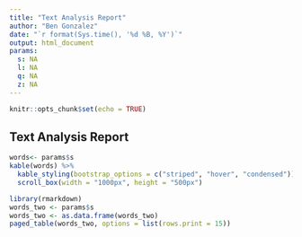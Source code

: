 ```yaml
---
title: "Text Analysis Report"
author: "Ben Gonzalez"
date: "`r format(Sys.time(), '%d %B, %Y')`"
output: html_document
params:
  s: NA
  l: NA
  q: NA
  z: NA
---
```


```r
knitr::opts_chunk$set(echo = TRUE)
```

## Text Analysis Report


```r
words<- params$s
kable(words) %>%
  kable_styling(bootstrap_options = c("striped", "hover", "condensed"))%>%
  scroll_box(width = "1000px", height = "500px")
```

```r
library(rmarkdown)
words_two <- params$s
words_two <- as.data.frame(words_two)
paged_table(words_two, options = list(rows.print = 15))
```

